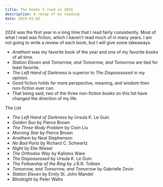 ```yaml
---
title: The books I read in 2024
description: A recap of my reading
date: 2025-01-02
---
```


2024 was the first year in a long time that I read fairly consistently. Most of what I read was fiction, which I haven't read much of in many years. I am not going to write a review of each book, but I will give some takeaways.
- *Anathem* was my favorite book of the year and one of my favorite books of all time.
- *Station Eleven* and *Tomorrow, and Tomorrow, and Tomorrow* are tied for least favorite. 
- *The Left Hand of Darkness* is superior to *The Dispossessed* in my opinion. 
- Good fiction holds far more perspective, meaning, and wisdom then non-fiction ever can.
- That being said, two of the three non-fiction books on this list have changed the direction of my life.
 
The List
- *The Left Hand of Darkness* by Ursula K. Le Guin
- *Golden Sun* by Pierce Brown
- *The Three-Body Problem* by Cixin Liu
- *Morning Star* by Pierce Brown
- *Anathem* by Neal Stephenson
- *No Bad Parts* by Richard C. Schwartz
- *Night* by Elie Wiesel
- *The Orthodox Way* by Kalistos Ware
- *The Dispossessed* by Ursula K. Le Guin
- *The Fellowship of the Ring* by J.R.R. Tolkien
- *Tomorrow, and Tomorrow, and Tomorrow* by Gabrielle Zevin
- *Station Eleven* by Emily St. John Mandel
- *Blindsight* by Peter Watts


